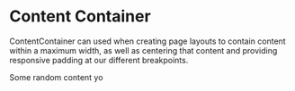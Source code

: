 
<Meta title="Layouts/ContentContainer" component={ContentContainer} />

# Content Container

<StoryStatus status="ready" />

ContentContainer can used when creating page layouts to contain content
within a maximum width, as well as centering that content and providing
responsive padding at our different breakpoints.

<Preview>
  <Story name="Content Container">
    <ContentContainer>Some random content yo</ContentContainer>
  </Story>
</Preview>

<Props of={ContentContainer} />
